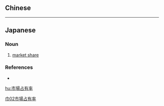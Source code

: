 {{also|市场占有率|市場佔有率}}
==Chinese==
{{zh-see|市場佔有率|v}}

----

==Japanese==
{{ja-kanjitab|し|じょう|せん|ゆう|りつ|yomi=on}}

===Noun===
{{ja-noun|しじょうせんゆうりつ}}

# [[market share]]

===References===
* {{R:Kojien}}

[[Category:zh:Business|巾02市場占有率]]

[[hu:市場占有率]]